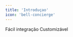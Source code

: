 ```yaml
---
title: 'Introduçao'
icon: 'bell-concierge'
---
```


<CardGroup cols={2}>
  <Card
    title="Instalação"
    icon="heart"
    href="/sdk-reference/faceindex/instalation"
  >
    Fácil integração
  </Card>
  <Card
    title="Opções"
    icon="sliders"
    href="/sdk-reference/faceindex/options"
  >
    Customizável
  </Card>
</CardGroup>
